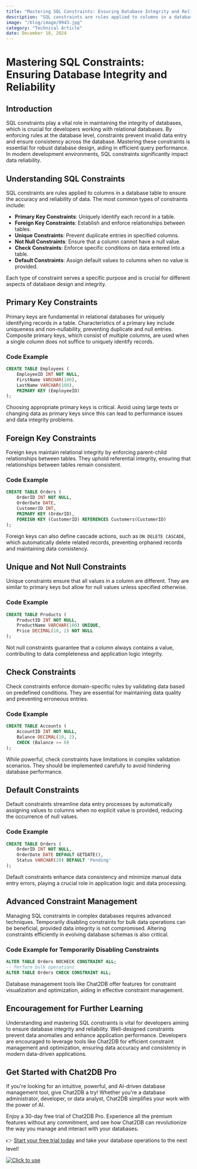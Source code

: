 ```yaml
---
title: "Mastering SQL Constraints: Ensuring Database Integrity and Reliability"
description: "SQL constraints are rules applied to columns in a database table to ensure the accuracy and reliability of data."
image: "/blog/image/9943.jpg"
category: "Technical Article"
date: December 18, 2024
---
```


# Mastering SQL Constraints: Ensuring Database Integrity and Reliability


<Authors date="December 18, 2024">
  <Author name="Jing" link="https://chat2db.ai" />
</Authors>

## Introduction

SQL constraints play a vital role in maintaining the integrity of databases, which is crucial for developers working with relational databases. By enforcing rules at the database level, constraints prevent invalid data entry and ensure consistency across the database. Mastering these constraints is essential for robust database design, aiding in efficient query performance. In modern development environments, SQL constraints significantly impact data reliability.

## Understanding SQL Constraints

SQL constraints are rules applied to columns in a database table to ensure the accuracy and reliability of data. The most common types of constraints include:

- **Primary Key Constraints**: Uniquely identify each record in a table.
- **Foreign Key Constraints**: Establish and enforce relationships between tables.
- **Unique Constraints**: Prevent duplicate entries in specified columns.
- **Not Null Constraints**: Ensure that a column cannot have a null value.
- **Check Constraints**: Enforce specific conditions on data entered into a table.
- **Default Constraints**: Assign default values to columns when no value is provided.

Each type of constraint serves a specific purpose and is crucial for different aspects of database design and integrity.

## Primary Key Constraints

Primary keys are fundamental in relational databases for uniquely identifying records in a table. Characteristics of a primary key include uniqueness and non-nullability, preventing duplicate and null entries. Composite primary keys, which consist of multiple columns, are used when a single column does not suffice to uniquely identify records.

### Code Example

```sql
CREATE TABLE Employees (
    EmployeeID INT NOT NULL,
    FirstName VARCHAR(100),
    LastName VARCHAR(100),
    PRIMARY KEY (EmployeeID)
);
```

Choosing appropriate primary keys is critical. Avoid using large texts or changing data as primary keys since this can lead to performance issues and data integrity problems.

## Foreign Key Constraints

Foreign keys maintain relational integrity by enforcing parent-child relationships between tables. They uphold referential integrity, ensuring that relationships between tables remain consistent.

### Code Example

```sql
CREATE TABLE Orders (
    OrderID INT NOT NULL,
    OrderDate DATE,
    CustomerID INT,
    PRIMARY KEY (OrderID),
    FOREIGN KEY (CustomerID) REFERENCES Customers(CustomerID)
);
```

Foreign keys can also define cascade actions, such as `ON DELETE CASCADE`, which automatically delete related records, preventing orphaned records and maintaining data consistency.

## Unique and Not Null Constraints

Unique constraints ensure that all values in a column are different. They are similar to primary keys but allow for null values unless specified otherwise.

### Code Example

```sql
CREATE TABLE Products (
    ProductID INT NOT NULL,
    ProductName VARCHAR(100) UNIQUE,
    Price DECIMAL(10, 2) NOT NULL
);
```

Not null constraints guarantee that a column always contains a value, contributing to data completeness and application logic integrity.

## Check Constraints

Check constraints enforce domain-specific rules by validating data based on predefined conditions. They are essential for maintaining data quality and preventing erroneous entries.

### Code Example

```sql
CREATE TABLE Accounts (
    AccountID INT NOT NULL,
    Balance DECIMAL(10, 2),
    CHECK (Balance >= 0)
);
```

While powerful, check constraints have limitations in complex validation scenarios. They should be implemented carefully to avoid hindering database performance.

## Default Constraints

Default constraints streamline data entry processes by automatically assigning values to columns when no explicit value is provided, reducing the occurrence of null values.

### Code Example

```sql
CREATE TABLE Orders (
    OrderID INT NOT NULL,
    OrderDate DATE DEFAULT GETDATE(),
    Status VARCHAR(20) DEFAULT 'Pending'
);
```

Default constraints enhance data consistency and minimize manual data entry errors, playing a crucial role in application logic and data processing.

## Advanced Constraint Management

Managing SQL constraints in complex databases requires advanced techniques. Temporarily disabling constraints for bulk data operations can be beneficial, provided data integrity is not compromised. Altering constraints efficiently in evolving database schemas is also critical.

### Code Example for Temporarily Disabling Constraints

```sql
ALTER TABLE Orders NOCHECK CONSTRAINT ALL;
-- Perform bulk operations
ALTER TABLE Orders CHECK CONSTRAINT ALL;
```

Database management tools like Chat2DB offer features for constraint visualization and optimization, aiding in effective constraint management.

## Encouragement for Further Learning

Understanding and mastering SQL constraints is vital for developers aiming to ensure database integrity and reliability. Well-designed constraints prevent data anomalies and enhance application performance. Developers are encouraged to leverage tools like Chat2DB for efficient constraint management and optimization, ensuring data accuracy and consistency in modern data-driven applications.

## Get Started with Chat2DB Pro

If you're looking for an intuitive, powerful, and AI-driven database management tool, give Chat2DB a try! Whether you're a database administrator, developer, or data analyst, Chat2DB simplifies your work with the power of AI.

Enjoy a 30-day free trial of Chat2DB Pro. Experience all the premium features without any commitment, and see how Chat2DB can revolutionize the way you manage and interact with your databases.

👉 [Start your free trial today](https://chat2db.ai/pricing) and take your database operations to the next level!


[![Click to use](/image/blog/bg/chat2db.jpg)](https://chat2db.ai/)
